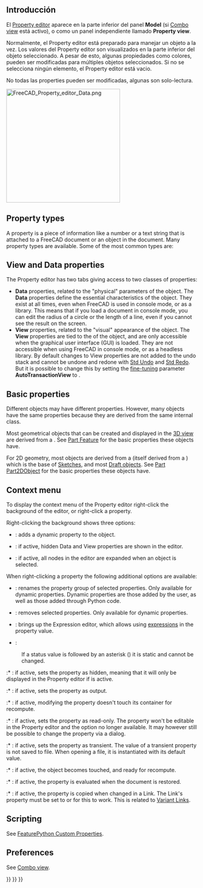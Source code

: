 <languages/>
<translate>

<!--T:27-->
{{Docnav
|[[Document_structure|Document structure]]
|[[Workbenches|Workbenches]]
}}

</translate>
{{TOCright}}
<translate>

== Introducción == <!--T:1-->

<!--T:29-->
El [[Property_editor|Property editor]] aparece en la parte inferior del panel '''Model''' (si [[Combo_view|Combo view]] está activo), o como un panel independiente llamado '''Property view'''.

<!--T:2-->
Normalmente, el Property editor está preparado para manejar un objeto a la vez. Los valores del Property editor son visualizados en la parte inferior del objeto seleccionado. A pesar de esto, algunas propiedades como colores, pueden ser modificadas para múltiples objetos seleccionados. Si no se selecciona ningún elemento, el Property editor está vacio.

<!--T:3-->
No todas las properties pueden ser modificadas, algunas son solo-lectura.

</translate>
[[File:FreeCAD_Property_editor_Data.png|300px]]
<translate>
<!--T:67-->
{{Caption|Los Data properties de una [[Part_Box|Part Box]]}}

==Property types== <!--T:6-->

<!--T:32-->
A property is a piece of information like a number or a text string that is attached to a FreeCAD document or an object in the document. Many  property types are available. Some of the most common types are:

</translate>
{{Code|lang=text|code=
App::PropertyAngle
App::PropertyBool
App::PropertyDistance
App::PropertyFloat
App::PropertyInteger
App::PropertyLength
App::PropertyPlacement
App::PropertyString
App::PropertyVector
}}
<translate>

== View and Data properties == <!--T:34-->

<!--T:15-->
The Property editor has two tabs giving access to two classes of properties:
* '''Data''' properties, related to the "physical" parameters of the object. The '''Data''' properties define the essential characteristics of the object. They exist at all times, even when FreeCAD is used in console mode, or as a library. This means that if you load a document in console mode, you can edit the radius of a circle or the length of a line, even if you cannot see the result on the screen.
* '''View''' properties, related to the "visual" appearance of the object. The '''View''' properties are tied to the {{incode|ViewObject}} of the object, and are only accessible when the graphical user interface (GUI) is loaded. They are not accessible when using FreeCAD in console mode, or as a headless library. By default changes to View properties are not added to the undo stack and cannot be undone and redone with [[Std_Undo|Std Undo]] and [[Std_Redo|Std Redo]]. But it is possible to change this by setting the [[Fine-tuning|fine-tuning]] parameter '''AutoTransactionView''' to {{TRUE}}.

== Basic properties == <!--T:36-->

<!--T:68-->
Different objects may have different properties. However, many objects have the same properties because they are derived from the same internal class.

<!--T:45-->
Most geometrical objects that can be created and displayed in the [[3D_view|3D view]] are derived from a {{incode|Part::Feature}}. See [[Part_Feature|Part Feature]] for the basic properties these objects have.

<!--T:46-->
For 2D geometry, most objects are derived from a {{incode|Part::Part2DObject}} (itself derived from a {{incode|Part::Feature}}) which is the base of [[Sketch|Sketches]], and most [[Draft_Workbench|Draft objects]]. See [[Part_Part2DObject|Part Part2DObject]] for the basic properties these objects have.

== Context menu == <!--T:69-->

<!--T:70-->
To display the context menu of the Property editor right-click the background of the editor, or right-click a property.

<!--T:71-->
Right-clicking the background shows three options:

<!--T:72-->
* {{MenuCommand|Add property}}: adds a dynamic property to the object.

<!--T:73-->
* {{MenuCommand|Show hidden}}: if active, hidden Data and View properties are shown in the editor.

<!--T:74-->
* {{MenuCommand|Auto expand}}: if active, all nodes in the editor are expanded when an object is selected.

<!--T:75-->
When right-clicking a property the following additional options are available:

<!--T:89-->
* {{MenuCommand|Rename property group}}: renames the property group of selected properties. Only available for dynamic properties. Dynamic properties are those added by the user, as well as those added through Python code.

<!--T:90-->
* {{MenuCommand|Remove property}}: removes selected properties. Only available for dynamic properties.

<!--T:76-->
* {{MenuCommand|Expression...}}: brings up the Expression editor, which allows using [[Expressions|expressions]] in the property value.

<!--T:77-->
* {{MenuCommand|Status}}:

<!--T:91-->
: If a status value is followed by an asterisk ({{MenuCommand|*}}) it is static and cannot be changed.

<!--T:78-->
:* {{MenuCommand|Hidden}}: if active, sets the property as hidden, meaning that it will only be displayed in the Property editor if {{MenuCommand|Show hidden}} is active.

<!--T:79-->
:* {{MenuCommand|Output}}: if active, sets the property as output.

<!--T:80-->
:* {{MenuCommand|NoRecompute}}: if active, modifying the property doesn't touch its container for recompute.

<!--T:81-->
:* {{MenuCommand|ReadOnly}}: if active, sets the property as read-only. The property won't be editable in the Property editor and the {{MenuCommand|Expression...}} option no longer available. It may however still be possible to change the property via a dialog.

<!--T:82-->
:* {{MenuCommand|Transient}}: if active, sets the property as transient. The value of a transient property is not saved to file. When opening a file, it is instantiated with its default value.

<!--T:83-->
:* {{MenuCommand|Touched}}: if active, the object becomes touched, and ready for recompute.

<!--T:84-->
:* {{MenuCommand|EvalOnRestore}}: if active, the property is evaluated when the document is restored.

<!--T:85-->
:* {{MenuCommand|CopyOnChange}}: if active, the property is copied when changed in a Link. The Link's {{PropertyData|Link Copy on Change}} property must be set to {{Value|Tracking}} or {{Value|Enabled}} for this to work. This is related to [https://forum.freecad.org/viewtopic.php?p=738833#p738833 Variant Links].

== Scripting == <!--T:48-->

<!--T:86-->
See [[FeaturePython_Custom_Properties|FeaturePython Custom Properties]].

== Preferences == <!--T:87-->

<!--T:88-->
See [[Combo_view#Preferences|Combo view]].


<!--T:9-->
{{Docnav
|[[Document_structure|Document structure]]
|[[Workbenches|Workbenches]]
}}

</translate>
{{Interface_navi{{#translation:}}}}
{{Std_Base_navi{{#translation:}}}}
{{Userdocnavi{{#translation:}}}}